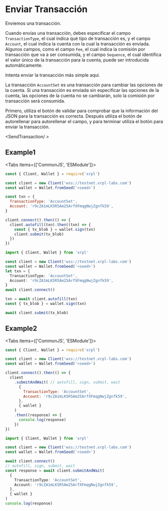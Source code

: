
# Enviar Transacción

Enviemos una transacción.

Cuando envías una transacción, debes especificar el campo `TransactionType`, el cual indica qué tipo de transacción es, y el campo `Account`, el cual indica la cuenta con la cual la transacción es enviada.
Algunos campos, como el campo `Fee`, el cual indica la comisión por transacción que va a ser consumida, y el campo `Sequence`,  el cual identifica el valor único de la transacción para la cuenta, puede ser introducida automáticamente.

Intenta enviar la transacción más simple aquí.

La transacción `AccountSet` es una transacción para cambiar las opciones de la cuenta.
Si una transacción es enviada sin especificar las opciones de la cuenta, las opciones de la cuenta no se cambiarán, solo la comisión por transacción será consumida.

<LinkCard href='https://xrpl.org/accountset.html' />

Primero, utiliza el botón de validar para comprobar que la información del JSON para la transacción es correcta.
Después utiliza el botón de autorellenar para autorellenar el campo, y para terminar utiliza el botón para enviar la transacción.


<SendTransaction/ >

## Example1


<Tabs items={['CommonJS', 'ESModule']}>
  <Tab>

```js copy
const { Client, Wallet } = require('xrpl')

const client = new Client('wss://testnet.xrpl-labs.com')
const wallet = Wallet.fromSeed('<seed>')

const txn = {
  TransactionType: 'AccountSet',
  Account: 'r9cZA1mLK5R5Am25ArfXFmqgNwjZgnfk59',
}

client.connect().then(() => {
  client.autofill(txn).then((txn) => {
    const { tx_blob } = wallet.sign(txn)
    client.submit(tx_blob)
  })
})
```

  </Tab>
  <Tab>

```ts copy
import { Client, Wallet } from 'xrpl'

const client = new Client('wss://testnet.xrpl-labs.com')
const wallet = Wallet.fromSeed('<seed>')
let txn = {
  TransactionType: 'AccountSet',
  Account: 'r9cZA1mLK5R5Am25ArfXFmqgNwjZgnfk59',
}
await client.connect()

txn = await client.autofill(txn)
const { tx_blob } = wallet.sign(txn)

await client.submit(tx_blob)
```

  </Tab>
</Tabs>


## Example2

<Tabs items={['CommonJS', 'ESModule']}>
  <Tab>

```js copy
const { Client, Wallet } = require('xrpl')

const client = new Client('wss://testnet.xrpl-labs.com')
const wallet = Wallet.fromSeed('<seed>')

client.connect().then(() => {
  client
    .submitAndWait( // autofill, sign, submit, wait
      {
        TransactionType: 'AccountSet',
        Account: 'r9cZA1mLK5R5Am25ArfXFmqgNwjZgnfk59',
      },
      { wallet }
    )
    .then((response) => {
      console.log(response)
    })
})
```

  </Tab>
  <Tab>

```ts copy
import { Client, Wallet } from 'xrpl'

const client = new Client('wss://testnet.xrpl-labs.com')
const wallet = Wallet.fromSeed('<seed>')

await client.connect()
// autofill, sign, submit, wait
const response = await client.submitAndWait(
  {
    TransactionType: 'AccountSet',
    Account: 'r9cZA1mLK5R5Am25ArfXFmqgNwjZgnfk59',
  },
  { wallet }
)
console.log(response)
```

  </Tab>
</Tabs>
